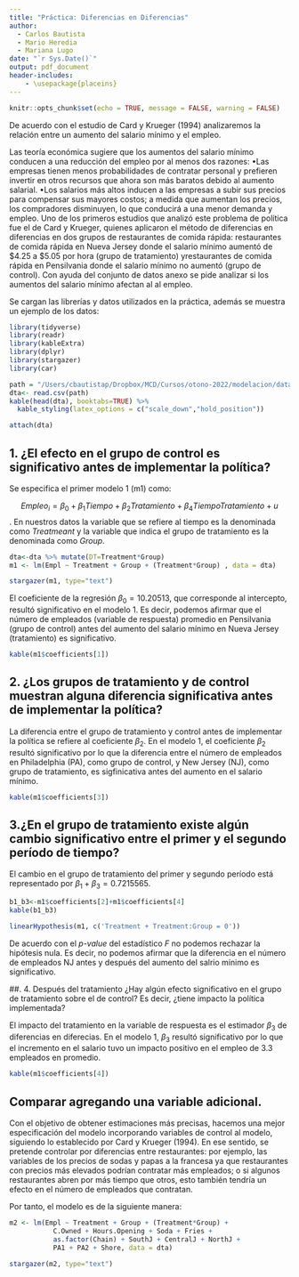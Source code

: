 ```yaml
---
title: "Práctica: Diferencias en Diferencias"
author: 
  - Carlos Bautista
  - Mario Heredia
  - Mariana Lugo 
date: "`r Sys.Date()`"
output: pdf_document
header-includes: 
    - \usepackage{placeins}
---
```


```r
knitr::opts_chunk$set(echo = TRUE, message = FALSE, warning = FALSE)
```

De acuerdo con el estudio de Card y Krueger (1994) analizaremos la relación entre un aumento del salario mínimo y el empleo.

Las teoría económica sugiere que los aumentos del salario mínimo conducen a una reducción del empleo por
al menos dos razones:
•Las empresas tienen menos probabilidades de contratar personal y prefieren invertir en otros recursos
que ahora son más baratos debido al aumento salarial.
•Los salarios más altos inducen a las empresas a subir sus precios para compensar sus mayores costos; a
medida que aumentan los precios, los compradores disminuyen, lo que conducirá a una menor demanda
y empleo.
Uno de los primeros estudios que analizó este problema de política fue el de Card y Krueger, quienes aplicaron
el método de diferencias en diferencias en dos grupos de restaurantes de comida rápida: restaurantes de
comida rápida en Nueva Jersey donde el salario mínimo aumentó de $4.25 a $5.05 por hora (grupo de
tratamiento) yrestaurantes de comida rápida en Pensilvania donde el salario mínimo no aumentó (grupo de
control).
Con ayuda del conjunto de datos anexo se pide analizar si los aumentos del salario mínimo afectan al al
empleo.

Se cargan las librerías y datos utilizados en la práctica, además se muestra un ejemplo de los datos:

```r
library(tidyverse)
library(readr)
library(kableExtra)
library(dplyr)
library(stargazer)
library(car)

path = "/Users/cbautistap/Dropbox/MCD/Cursos/otono-2022/modelacion/data/datadid.csv"
dta<- read.csv(path)
kable(head(dta), booktabs=TRUE) %>% 
  kable_styling(latex_options = c("scale_down","hold_position"))

attach(dta)
```



## 1. ¿El efecto en el grupo de control es significativo antes de implementar la política?

Se especifica el primer modelo 1 (m1) como:

$$ Empleo_i= \beta_0+ \beta_1Tiempo + \beta_2Tratamiento + \beta_4TiempoTratamiento + u$$. En nuestros datos la variable que se refiere al tiempo es la denominada como *Treatmeant* y la variable que indica el grupo de tratamiento es la denominada como *Group*.

\newpage
```r
dta<-dta %>% mutate(DT=Treatment*Group)
m1 <- lm(Empl ~ Treatment + Group + (Treatment*Group) , data = dta)

stargazer(m1, type="text")
```

El coeficiente de la regresión $\beta_0= 10.20513$, que corresponde al intercepto, resultó significativo en el modelo 1. Es decir, podemos afirmar que el número de empleados (variable de respuesta) promedio en Pensilvania (grupo de control) antes del aumento del salario mínimo en Nueva Jersey (tratamiento) es significativo. 

```r
kable(m1$coefficients[1])
```
## 2. ¿Los grupos de tratamiento y de control muestran alguna diferencia significativa antes de implementar la política?

La diferencia entre el grupo de tratamiento y control antes de implementar la política se refiere al coeficiente $\beta_2$. En el modelo 1, el coeficiente $\beta_2$ resultó significativo por lo que la diferencia entre el número de empleados en Philadelphia (PA), como grupo de control, y New Jersey (NJ), como grupo de tratamiento, es sigfinicativa antes del aumento en el salario mínimo.

```r
kable(m1$coefficients[3])
```

## 3.¿En el grupo de tratamiento existe algún cambio significativo entre el primer y el segundo período de tiempo?

El cambio en el grupo de tratamiento del primer y segundo período está representado por $\beta_1 + \beta_3=0.7215565$. 

```r
b1_b3<-m1$coefficients[2]+m1$coefficients[4]
kable(b1_b3)

linearHypothesis(m1, c('Treatment + Treatment:Group = 0'))

```
De acuerdo con el *p-value* del estadístico *F* no podemos rechazar la hipótesis nula. Es decir, no podemos afirmar que la diferencia en el número de empleados NJ antes y después del aumento del salrio mínimo es significativo. 


##. 4. Después del tratamiento ¿Hay algún efecto significativo en el grupo de tratamiento sobre el de control? Es decir, ¿tiene impacto la política implementada?

El impacto del tratamiento en la variable de respuesta es el estimador $\beta_3$ de diferencias en diferecias. En el modelo 1, $\beta_3$ resultó significativo por lo que el incremento en el salario tuvo un impacto positivo en el empleo de 3.3 empleados en promedio.

```r
kable(m1$coefficients[4])
```


## Comparar agregando una variable adicional.

Con el objetivo de obtener estimaciones más precisas, hacemos una mejor especificación del modelo incorporando variables de control al modelo, siguiendo lo establecido por Card y Krueger (1994). En ese sentido, se pretende controlar por diferencias entre restaurantes: por ejemplo, las variables de los precios de sodas y papas a la francesa ya que restaurantes con precios más elevados podrían contratar más empleados; o si algunos restaurantes abren por más tiempo que otros, esto también tendría un efecto en el número de empleados que contratan.

Por tanto, el modelo es de la siguiente manera:

```r
m2 <- lm(Empl ~ Treatment + Group + (Treatment*Group) +
           C.Owned + Hours.Opening + Soda + Fries +
           as.factor(Chain) + SouthJ + CentralJ + NorthJ +
           PA1 + PA2 + Shore, data = dta)

stargazer(m2, type="text")
```
